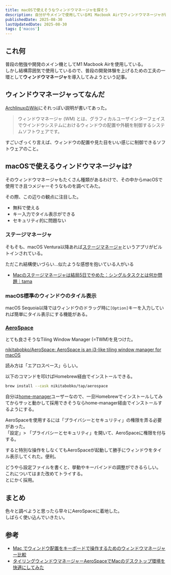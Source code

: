 ```yaml
---
title: macOSで使えそうなウィンドウマネージャを探そう
description: 自分が今メインで使用しているM1 Macbook Airでウィンドウマネージャが欲しくなってきたので調べてみる
publishedDate: 2025-08-30
lastUpdatedDate: 2025-08-30
tags: ['macos']
---
```


## これ何

普段の勉強や開発のメイン機としてM1 Macbook Airを使用している。<br />
しかし結構雰囲気で使用しているので、普段の開発体験を上げるための工夫の一環として**ウィンドウマネージャ**を導入してみようという記事。

## ウィンドウマネージャってなんだ

[ArchlinuxのWiki](https://wiki.archlinux.jp/index.php/%E3%82%A6%E3%82%A3%E3%83%B3%E3%83%89%E3%82%A6%E3%83%9E%E3%83%8D%E3%83%BC%E3%82%B8%E3%83%A3)にそれっぽい説明が書いてあった。

> ウィンドウマネージャ (WM) とは、グラフィカルユーザインターフェイスでウインドウシステムにおけるウィンドウの配置や外観を制御するシステムソフトウェアです。

すごいざっくり言えば、ウィンドウの配置や見た目をいい感じに制御できるソフトウェアのこと。

## macOSで使えるウィンドウマネージャは?

そのウィンドウマネージャもたくさん種類があるわけで、その中からmacOSで使用でき且つメジャーそうなものを調べてみた。

その際、この辺りの観点に注目した。

- 無料で使える
- キー入力でタイル表示ができる
- セキュリティ的に問題ない

### ステージマネージャ

そもそも、macOS Ventura以降あれば[ステージマネージャ](https://support.apple.com/ja-jp/guide/mac-help/mchl534ba392/mac)というアプリがビルトインされている。

ただこれ結構使いづらい...似たような感想を抱いている人がいる

- [Macのステージマネージャは結局5日でやめた：シングルタスクとは何か問題｜tama](https://note.com/tama_774/n/n423e084c02f3)

### macOS標準のウィンドウのタイル表示

macOS Sequoia以降ではウィンドウのドラッグ時に`[Option]`キーを入力していれば簡単にタイル表示にする機能がある。

### [AeroSpace](https://github.com/nikitabobko/AeroSpace)

とても良さそうなTiling Window Manager (=TWM)を見つけた。

[nikitabobko/AeroSpace: AeroSpace is an i3-like tiling window manager for macOS](https://github.com/nikitabobko/AeroSpace)

読み方は「エアロスペース」らしい。

以下のコマンドを叩けばHomebrew経由でインストールできる。

```bash
brew install --cask nikitabobko/tap/aerospace
```

自分は[home-manager](https://github.com/nix-community/home-manager)ユーザーなので、一旦Homebrewでインストールしてみてからサッと動かして採用できそうならhome-manager経由でインストールするようにする。

AeroSpaceを使用するには「プライバシーとセキュリティ」の権限を弄る必要があった。<br />
「設定」> 「プライバシーとセキュリティ」を開いて、AeroSpaceに権限を付与する。

すると特別な操作をしなくてもAeroSpaceが起動して勝手にウィンドウをタイル表示してくれた。便利。

どうやら設定ファイルを書くと、挙動やキーバインドの調整ができるらしい。<br />
これについてはまた改めてトライする。<br />
とにかく採用。

## まとめ

色々と調べようと思ったら早々にAeroSpaceに着地した。<br />
しばらく使い込んでいきたい。

## 参考

- [Mac でウィンドウ配置をキーボードで操作するためのウィンドウマネージャー比較](https://zenn.dev/kangetsu_121/articles/f3ee95b5f087ed)
- [タイリングウィンドウマネージャーAeroSpaceでMacのデスクトップ環境を快適にしてみた](https://zenn.dev/leok/articles/0647df5604750c)
